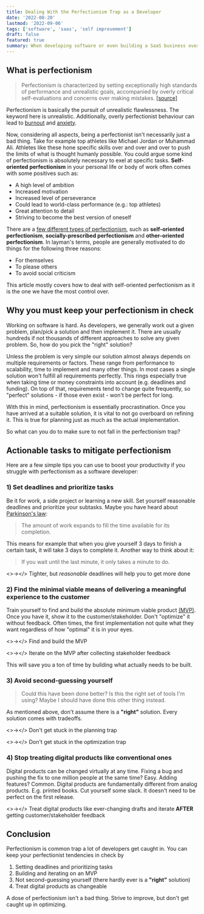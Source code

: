 ```yaml
---
title: Dealing With the Perfectionism Trap as a Developer
date: '2022-08-20'
lastmod: '2022-09-06'
tags: ['software', 'saas', 'self improvement']
draft: false
featured: true
summary: When developing software or even building a SaaS business over-planning and over-engineering can stifle your progress. Learn how to battle your perfectionism.
---
```


## What is perfectionism

> Perfectionism is characterized by setting exceptionally high standards of performance and unrealistic goals,
> accompanied by overly critical self-evaluations and concerns over making mistakes. [[source]](https://www.ncbi.nlm.nih.gov/pmc/articles/PMC7400384/#:~:text=Perfectionism%20is%20characterized%20by,over%20making%20mistakes)

Perfectionism is basically <Highlight>the pursuit of unrealistic flawlessness</Highlight>. The keyword here is
<Highlight>unrealistic</Highlight>. Additionally, overly perfectionist behaviour can lead to
[burnout](https://ray.yorksj.ac.uk/id/eprint/701/1/Hill%20&%20Curran%20(in%20press).pdf) and
[anxiety](https://citeseerx.ist.psu.edu/viewdoc/download?doi=10.1.1.572.8052&rep=rep1&type=pdf).

Now, considering all aspects, being a perfectionist isn't necessarily just a bad thing. Take for example top
athletes like Michael Jordan or Muhammad Ali. Athletes like these hone specific skills over and over and over to push the
limits of what is thought humanly possible. You could argue some kind of perfectionism is absolutely necessary to exel
at specific tasks. **Self-oriented perfectionism** in your personal life or body of work often comes with some positives
such as:

- A high level of ambition
- Increased motivation
- Increased level of perseverance
- Could lead to world-class performance (e.g.: top athletes)
- Great attention to detail
- Striving to become the best version of oneself

There are a [few different types of perfectionism](https://www.ncbi.nlm.nih.gov/pmc/articles/PMC7400384/#:~:text=Hewitt%20and%20Flett%20%5B22%5D%20created,%2Doriented%2C%20and%20socially%20prescribed.),
such as **self-oriented perfectionism**, **socially-prescribed perfectionism** and **other-oriented perfectionism**.
In layman's terms, people are generally motivated to do things for the following three reasons:
- For themselves
- To please others
- To avoid social criticism

This article mostly covers how to deal with self-oriented perfectionism as it is the one we have the most control over.

## Why you must keep your perfectionism in check

Working on software is hard. As developers, we generally work out a given problem, plan/pick a solution and then
implement it. There are usually hundreds if not thousands of different approaches to solve any given
problem. So, how do you pick the "right" solution?

Unless the problem is very simple our solution almost always depends on multiple requirements or factors. These range
from performance to scalability, time to implement and many other things. In most cases a single solution won't fulfill
all requirements perfectly. This rings especially true when taking time or money constraints into account (e.g.
deadlines and funding). On top of that, requirements tend to change quite frequently, so "perfect" solutions - if those
even exist - won't be perfect for long.

With this in mind, perfectionism is essentially procrastination. Once you have arrived at a suitable solution, it is
vital to not go overboard on refining it. This is true for planning just as much as the actual implementation.

So what can you do to make sure to not fall in the perfectionism trap?

## Actionable tasks to mitigate perfectionism

Here are a few simple tips you can use to boost your productivity if you struggle with perfectionism as a software
developer:

### 1) Set deadlines and prioritize tasks

Be it for work, a side project or learning a new skill. Set yourself reasonable deadlines and prioritize your subtasks.
Maybe you have heard about [Parkinson's law](https://en.wikipedia.org/wiki/Parkinson%27s_law):

> The amount of work expands to fill the time available for its completion.

This means for example that when you give yourself 3 days to finish a certain task, it will take 3 days to complete it.
Another way to think about it:

> If you wait until the last minute, it only takes a minute to do.

<>&rarr;</> Tighter, but _reasonable_ deadlines will help you to get more done

### 2) Find the minimal viable means of delivering a meaningful experience to the customer

Train yourself to find and build the absolute minimum viable product [(MVP)](https://en.wikipedia.org/wiki/Minimum_viable_product).
Once you have it, show it to the customer/stakeholder. Don't "optimize" it without feedback. Often times, the first
implementation not quite what they want regardless of how "optimal" it is in your eyes.

<>&rarr;</> Find and build the MVP

<>&rarr;</> Iterate on the MVP after collecting stakeholder feedback

This will save you a ton of time by building what actually needs to be built.

### 3) Avoid second-guessing yourself

> Could this have been done better? Is this the right set of tools I'm using? Maybe I should have done this other thing instead.

As mentioned above, don't assume there is a **"right"** solution. Every solution comes with tradeoffs.

<>&rarr;</> Don't get stuck in the planning trap

<>&rarr;</> Don't get stuck in the optimization trap

### 4) Stop treating digital products like conventional ones

Digital products can be changed virtually at any time. Fixing a bug and pushing the fix to one million people at the
same time? Easy. Adding features? Common. Digital products are fundamentally different from analog products. E.g.
printed books. Cut yourself some slack. It doesn't need to be perfect on the first release.

<>&rarr;</> Treat digital products like ever-changing drafts and iterate **AFTER** getting customer/stakeholder feedback


## Conclusion

Perfectionism is common trap a lot of developers get caught in. You can keep your perfectionist tendencies in check by
1. Setting deadlines and prioritizing tasks
2. Building and iterating on an MVP
3. Not second-guessing yourself (there hardly ever is a **"right"** solution)
4. Treat digital products as changeable

A dose of perfectionism isn't a bad thing. Strive to improve, but don't get caught up in optimizing.

